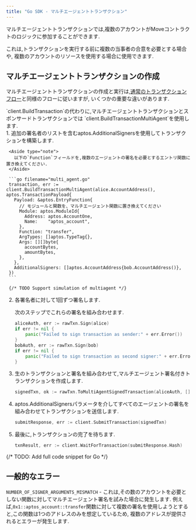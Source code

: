 ```yaml
---
title: "Go SDK - マルチエージェントトランザクション"
---
```


マルチエージェントトランザクションでは,複数のアカウントがMoveコントラクトのロジックに参加することができます.


これは,トランザクションを実行する前に複数の当事者の合意を必要とする場合や,
複数のアカウントのリソースを使用する場合に使用できます.

## マルチエージェントトランザクションの作成

マルチエージェントトランザクションの作成と実行は,[通常のトランザクションフロー](/ja/build/sdks/go-sdk/building-transactions)と同様のフローに従いますが,
いくつかの重要な違いがあります.

<Aside type="note">
  `client.BuildTransaction`の代わりに,マルチエージェントトランザクションとスポンサードトランザクションでは
  `client.BuildTransactionMultiAgent`を使用します.
</Aside>

<Steps>
  1. 追加の署名者のリストを含むaptos.AdditionalSignersを使用してトランザクションを構築します.

     <Aside type="note">
       以下の`Function`フィールドを,複数のエージェントの署名を必要とするエントリ関数に置き換えてください.
     </Aside>

     ```go filename="multi_agent.go"
     transaction, err := client.BuildTransactionMultiAgent(alice.AccountAddress(), aptos.TransactionPayload{
       Payload: &aptos.EntryFunction{
         // モジュールと関数を、マルチエージェント関数に置き換えてください
         Module: aptos.ModuleId{
           Address: aptos.AccountOne,
           Name:    "aptos_account",
         },
         Function: "transfer",
         ArgTypes: []aptos.TypeTag{},
         Args: [][]byte{
           accountBytes,
           amountBytes,
         },
       },
       AdditionalSigners: []aptos.AccountAddress{bob.AccountAddress()},
     })
     ```

     {/* TODO Support simulation of multiagent */}

  2. 各署名者に対して1回ずつ署名します.

     次のステップでこれらの署名を組み合わせます.

     ```go filename="multi_agent.go"
     aliceAuth, err := rawTxn.Sign(alice)
     if err != nil {
         panic("Failed to sign transaction as sender:" + err.Error())
     }
     bobAuth, err := rawTxn.Sign(bob)
     if err != nil {
         panic("Failed to sign transaction as second signer:" + err.Error())
     }
     ```

  3. 生のトランザクションと署名を組み合わせて,マルチエージェント署名付きトランザクションを作成します.

     ```go filename="multi_agent.go"
     signedTxn, ok := rawTxn.ToMultiAgentSignedTransaction(aliceAuth, []crypto.AccountAuthenticator{bobAuth})
     ```

  4. aptos.AdditionalSignersパラメータを介してすべてのエージェントの署名を組み合わせてトランザクションを送信します.

     ```go filename="multi_agent.go"
     submitResponse, err := client.SubmitTransaction(signedTxn)
     ```

  5. 最後に,トランザクションの完了を待ちます.

     ```go filename="multi_agent.go"
     txnResult, err := client.WaitForTransaction(submitResponse.Hash)
     ```
</Steps>

{/* TODO: Add full code snippet for Go */}

## 一般的なエラー

`NUMBER_OF_SIGNER_ARGUMENTS_MISMATCH` - これは,その数のアカウントを必要としない関数に対してマルチエージェント署名を試みた場合に発生します.
例えば,`0x1::aptos_account::transfer`関数に対して複数の署名を使用しようとすると,この関数は1つのアドレスのみを想定しているため,
複数のアドレスが提供されるとエラーが発生します.
